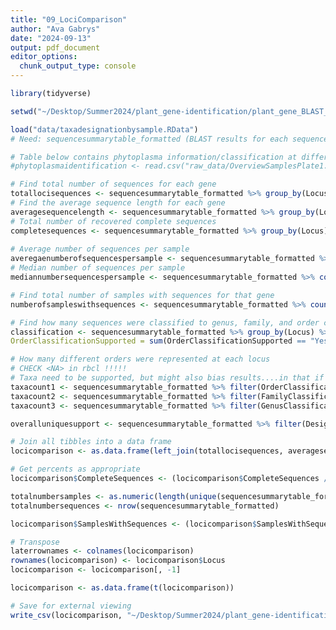 ```yaml
---
title: "09_LociComparison"
author: "Ava Gabrys"
date: "2024-09-13"
output: pdf_document
editor_options:
  chunk_output_type: console
---
```


```r
library(tidyverse)

setwd("~/Desktop/Summer2024/plant_gene-identification/plant_gene_BLAST_R")
```

```r
load("data/taxadesignationbysample.RData")
# Need: sequencesummarytable_formatted (BLAST results for each sequence with level of support)

# Table below contains phytoplasma information/classification at different loci (as well as insect classifications, but we already have those). Samples have ILL_137402 IDs that can be used to bind to samples
#phytoplasmaidentification <- read.csv("raw_data/OverviewSamplesPlate1.csv", header = TRUE)
```

```r
# Find total number of sequences for each gene
totallocisequences <- sequencesummarytable_formatted %>% group_by(Locus) %>% summarise(TotalSequences = n())
# Find the average sequence length for each gene
averagesequencelength <- sequencesummarytable_formatted %>% group_by(Locus) %>% summarise(AverageLength = mean(Length))
# Total number of recovered complete sequences
completesequences <- sequencesummarytable_formatted %>% group_by(Locus) %>% summarize(CompleteSequences = sum(Complete == "Yes"))
        
# Average number of sequences per sample
averegaenumberofsequencespersample <- sequencesummarytable_formatted %>% count(SampleName, Locus) %>% group_by(Locus) %>% summarise(AverageSequencesPerSample = mean(n))
# Median number of sequences per sample
mediannumbersequencespersample <- sequencesummarytable_formatted %>% count(SampleName, Locus) %>% group_by(Locus) %>% summarise(MedianSequencesPerSample = median(n))

# Find total number of samples with sequences for that gene
numberofsampleswithsequences <- sequencesummarytable_formatted %>% count(Locus, SampleName) %>% group_by(Locus) %>% summarize(SamplesWithSequences = sum(n > 0))

# Find how many sequences were classified to genus, family, and order classifications for each gene
classification <- sequencesummarytable_formatted %>% group_by(Locus) %>% summarize(GenusClassificationSupported = sum(GenusClassificationSupported == "Yes"), FamilyClassificationSupported = sum(FamilyClassificationSupported == "Yes"),
OrderClassificationSupported = sum(OrderClassificationSupported == "Yes"))

# How many different orders were represented at each locus
# CHECK <NA> in rbcl !!!!!
# Taxa need to be supported, but might also bias results....in that if were supported may have to do with not lots/lots of things in database. Would need to explain that this is getting at things were BLAST results were overwhelmingly consistent
taxacount1 <- sequencesummarytable_formatted %>% filter(OrderClassificationSupported == "Yes") %>% drop_na() %>% count(Locus, TopOrder) %>% group_by(Locus) %>% summarize(UniqueSupportedOrders = sum(n > 0))
taxacount2 <- sequencesummarytable_formatted %>% filter(FamilyClassificationSupported == "Yes") %>% count(Locus, TopFamily) %>% group_by(Locus) %>% summarize(UniqueSupportedFamilies = sum(n > 0))
taxacount3 <- sequencesummarytable_formatted %>% filter(GenusClassificationSupported == "Yes") %>% count(Locus, TopGenus) %>% group_by(Locus) %>% summarize(UniqueSupportedGenera = sum(n > 0))

overalluniquesupport <- sequencesummarytable_formatted %>% filter(Designation != "NA") %>% count(Locus, Designation) %>% group_by(Locus) %>% summarize(UniqueSupportedResults = sum(n > 0))

# Join all tibbles into a data frame
locicomparison <- as.data.frame(left_join(totallocisequences, averagesequencelength) %>% left_join(completesequences) %>% left_join(numberofsampleswithsequences) %>% left_join(averegaenumberofsequencespersample) %>% left_join(mediannumbersequencespersample) %>% left_join(classification) %>% left_join(taxacount1) %>% left_join(taxacount2) %>% left_join(taxacount3) %>% left_join(overalluniquesupport))

# Get percents as appropriate
locicomparison$CompleteSequences <- (locicomparison$CompleteSequences / locicomparison$TotalSequences) * 100

totalnumbersamples <- as.numeric(length(unique(sequencesummarytable_formatted$SampleName)))
totalnumbersequences <- nrow(sequencesummarytable_formatted)

locicomparison$SamplesWithSequences <- (locicomparison$SamplesWithSequences / totalnumbersamples) * 100

# Transpose
laterrownames <- colnames(locicomparison)
rownames(locicomparison) <- locicomparison$Locus
locicomparison <- locicomparison[, -1]

locicomparison <- as.data.frame(t(locicomparison))

# Save for external viewing
write_csv(locicomparison, "~/Desktop/Summer2024/plant_gene-identification/plant_gene_BLAST_R/locicomparison.csv")

```

